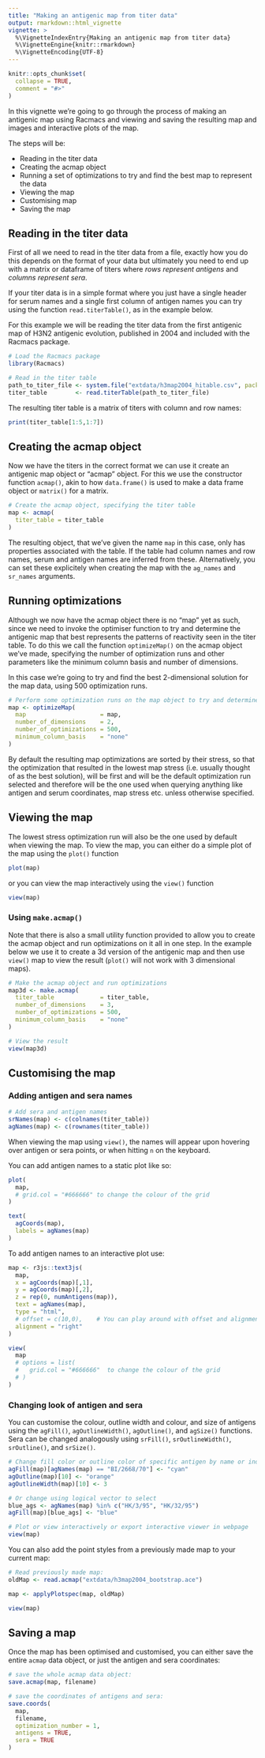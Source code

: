 ```yaml
---
title: "Making an antigenic map from titer data"
output: rmarkdown::html_vignette
vignette: >
  %\VignetteIndexEntry{Making an antigenic map from titer data}
  %\VignetteEngine{knitr::rmarkdown}
  %\VignetteEncoding{UTF-8}
---
```


```r
knitr::opts_chunk$set(
  collapse = TRUE,
  comment = "#>"
)
```

In this vignette we're going to go through the process of making an antigenic map using Racmacs and viewing and saving the resulting map and images and interactive plots of the map.

The steps will be:

- Reading in the titer data
- Creating the acmap object
- Running a set of optimizations to try and find the best map to represent the data
- Viewing the map
- Customising map
- Saving the map

## Reading in the titer data
First of all we need to read in the titer data from a file, exactly how you do this depends on the format of your data but ultimately you need to end up with a matrix or dataframe of titers where _rows represent antigens_ and _columns represent sera_.

If your titer data is in a simple format where you just have a single header for serum names and a single first column of antigen names you can try using the function `read.titerTable()`, as in the example below.

For this example we will be reading the titer data from the first antigenic map of H3N2 antigenic evolution, published in 2004 and included with the Racmacs package.

```r
# Load the Racmacs package
library(Racmacs)

# Read in the titer table
path_to_titer_file <- system.file("extdata/h3map2004_hitable.csv", package = "Racmacs")
titer_table        <- read.titerTable(path_to_titer_file)
```

The resulting titer table is a matrix of titers with column and row names:
```r
print(titer_table[1:5,1:7])
```

## Creating the acmap object
Now we have the titers in the correct format we can use it create an antigenic map object or "acmap" object. For this we use the constructor function `acmap()`, akin to how `data.frame()` is used to make a data frame object or `matrix()` for a matrix.

```r
# Create the acmap object, specifying the titer table
map <- acmap(
  titer_table = titer_table
)
```

The resulting object, that we've given the name `map` in this case, only has properties associated with the table. If the table had column names and row names, serum and antigen names are inferred from these. Alternatively, you can set these explicitely when creating the map with the `ag_names` and `sr_names` arguments.

## Running optimizations
Although we now have the acmap object there is no "map" yet as such, since we need to invoke the optimiser function to try and determine the antigenic map that best represents the patterns of reactivity seen in the titer table. To do this we call the function `optimizeMap()` on the acmap object we've made, specifying the number of optimization runs and other parameters like the minimum column basis and number of dimensions.

In this case we're going to try and find the best 2-dimensional solution for the map data, using 500 optimization runs.

```r
# Perform some optimization runs on the map object to try and determine a best map
map <- optimizeMap(
  map                     = map,
  number_of_dimensions    = 2,
  number_of_optimizations = 500,
  minimum_column_basis    = "none"
)
```

By default the resulting map optimizations are sorted by their stress, so that the optimization that resulted in the lowest map stress (i.e. usually thought of as the best solution), will be first and will be the default optimization run selected and therefore will be the one used when querying anything like antigen and serum coordinates, map stress etc. unless otherwise specified.

## Viewing the map
The lowest stress optimization run will also be the one used by default when viewing the map. To view the map, you can either do a simple plot of the map using the `plot()` function

```r
plot(map)
```

or you can view the map interactively using the `view()` function

```r
view(map)
```

### Using `make.acmap()`
Note that there is also a small utility function provided to allow you to create the acmap object and run optimizations on it all in one step. In the example below we use it to create a 3d version of the antigenic map and then use `view()` map to view the result (`plot()` will not work with 3 dimensional maps).

```r
# Make the acmap object and run optimizations
map3d <- make.acmap(
  titer_table             = titer_table,
  number_of_dimensions    = 3,
  number_of_optimizations = 500,
  minimum_column_basis    = "none"
)

# View the result
view(map3d)
```

## Customising the map

### Adding antigen and sera names

```r
# Add sera and antigen names
srNames(map) <- c(colnames(titer_table))
agNames(map) <- c(rownames(titer_table))
```
When viewing the map using `view()`, the names will appear upon hovering over antigen or sera points, or when hitting `n` on the keyboard.

You can add antigen names to a static plot like so:

```r
plot(
  map,
  # grid.col = "#666666" to change the colour of the grid
)

text(
  agCoords(map),
  labels = agNames(map)
)
```
To add antigen names to an interactive plot use:

```r
map <- r3js::text3js(
  map,
  x = agCoords(map)[,1],
  y = agCoords(map)[,2],
  z = rep(0, numAntigens(map)),
  text = agNames(map),
  type = "html",
  # offset = c(10,0),    # You can play around with offset and alignment to get text to appear e.g. at the right hand side
  alignment = "right"
)

view(
  map
  # options = list(
  #   grid.col = "#666666"  to change the colour of the grid
  # )
)
```

### Changing look of antigen and sera

You can customise the colour, outline width and colour, and size of antigens using the `agFill()`, `agOutlineWidth()`, `agOutline()`, and `agSize()` functions. Sera can be changed analogously using `srFill()`, `srOutlineWidth()`, `srOutline()`, and `srSize()`.

```r
# Change fill color or outline color of specific antigen by name or index
agFill(map)[agNames(map) == "BI/2668/70"] <- "cyan"
agOutline(map)[10] <- "orange"
agOutlineWidth(map)[10] <- 3

# Or change using logical vector to select
blue_ags <- agNames(map) %in% c("HK/3/95", "HK/32/95")
agFill(map)[blue_ags] <- "blue"

# Plot or view interactively or export interactive viewer in webpage
view(map)
```

You can also add the point styles from a previously made map to your current map:

```r
# Read previously made map:
oldMap <- read.acmap("extdata/h3map2004_bootstrap.ace")

map <- applyPlotspec(map, oldMap)

view(map)
```

## Saving a map

Once the map has been optimised and customised, you can either save the entire `acmap` data object, or just the antigen and sera coordinates:

```R
# save the whole acmap data object:
save.acmap(map, filename)

# save the coordinates of antigens and sera:
save.coords(
  map,
  filename,
  optimization_number = 1,
  antigens = TRUE,
  sera = TRUE
)
```
